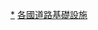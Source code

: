 {{Commonscat|Roads by country}}
{{Categories by country|nocat}}

[[Category:道路|*]]
[[Category:各國道路基礎設施|]]